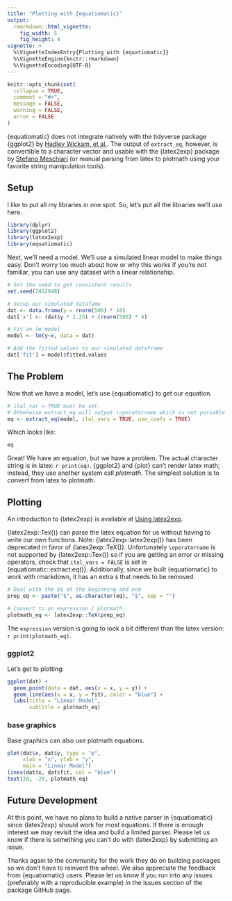```yaml
---
title: "Plotting with {equatiomatic}"
output: 
  rmarkdown::html_vignette:
    fig_width: 5
    fig_height: 4
vignette: >
  %\VignetteIndexEntry{Plotting with {equatiomatic}}
  %\VignetteEngine{knitr::rmarkdown}
  %\VignetteEncoding{UTF-8}
---
```


```r
knitr::opts_chunk$set(
  collapse = TRUE,
  comment = "#>",
  message = FALSE,
  warning = FALSE,
  error = FALSE
)
```

{equatiomatic} does not integrate natively with the tidyverse package {ggplot2} by [Hadley Wickam, et al.](https://ggplot2.tidyverse.org/). The output of `extract_eq`, however, is convertible to a character vector and usable with the {latex2exp} package  by [Stefano Meschiari](https://cran.r-project.org/web/packages/latex2exp/index.html) (or manual parsing from latex to plotmath using your favorite string manipulation tools).

## Setup
I like to put all my libraries in one spot. So, let's put all the libraries we'll use here.

```r
library(dplyr)
library(ggplot2)
library(latex2exp)
library(equatiomatic)
```

Next, we'll need a model. We'll use a simulated linear model to make things easy. Don't worry too much about how or why this works if you're not familiar, you can use any dataset with a linear relationship.

```r
# Set the seed to get consistent results
set.seed(7462948)

# Setup our simulated datafame
dat <- data.frame(y = rnorm(500) * 10)
dat['x'] <- (dat$y * 1.25) + (rnorm(500) * 4)

# Fit an lm model
model <- lm(y~x, data = dat)

# Add the fitted values to our simulated dataframe
dat['fit'] = model$fitted.values
```


## The Problem
Now that we have a model, let's use {equatiomatic} to get our equation.

```r
# ital_var = TRUE must be set. 
# Otherwise extract_eq will output \operatorname which is not parsable by latex2exp.
eq <- extract_eq(model, ital_vars = TRUE, use_coefs = TRUE)
```

Which looks like:

```r
eq
```

Great! We have an equation, but we have a problem. The actual character string is in latex:  `r print(eq)`. {ggplot2} and {plot} can't render latex math; instead, they use another system call *plotmath*. The simplest solution is to convert from latex to plotmath.

## Plotting
An introduction to {latex2exp} is available at [Using latex2exp](https://cran.r-project.org/web/packages/latex2exp/vignettes/using-latex2exp.html).

{latex2exp::Tex()} can parse the latex equation for us without having to write our own functions. Note: {latex2exp::latex2exp()} has been deprecated in favor of {latex2exp::TeX()}. Unfortunately `\operatorname` is not supported by {latex2exp::Tex()} so if you are getting an error or missing operators, check that `ital_vars = FALSE` is set in {equatiomatic::extract:eq()}. Additionally, since we built {equatiomatic} to work with rmarkdown, it has an extra `$` that needs to be removed.

```r
# Deal with the $$ at the beginning and end
prep_eq <- paste("$", as.character(eq), "$", sep = "")

# Convert to an expression / plotmath.
plotmath_eq <- latex2exp::TeX(prep_eq)
```

The `expression` version is going to look a bit different than the latex version: `r print(plotmath_eq)`.

### ggplot2
Let's get to plotting:

```r
ggplot(dat) +
  geom_point(data = dat, aes(x = x, y = y)) +
  geom_line(aes(x = x, y = fit), color = "blue") +
  labs(title = "Linear Model",
       subtitle = plotmath_eq)
```

### base graphics

Base graphics can also use plotmath equations.

```r
plot(dat$x, dat$y, type = "p",
     xlab = "x", ylab = "y",
     main = "Linear Model")
lines(dat$x, dat$fit, col = "blue")
text(20, -20, plotmath_eq)
```

## Future Development

At this point, we have no plans to build a native parser in {equatiomatic} since {latex2exp} should work for most equations. If there is enough interest we may revisit the idea and build a limited parser. Please let us know if there is something you can't do with {latex2exp} by submitting an issue.

Thanks again to the community for the work they do on building packages so we don't have to reinvent the wheel. We also appreciate the feedback from {equatiomatic} users. Please let us know if you run into any issues (preferably with a reproducible example) in the issues section of the package GitHub page. 
